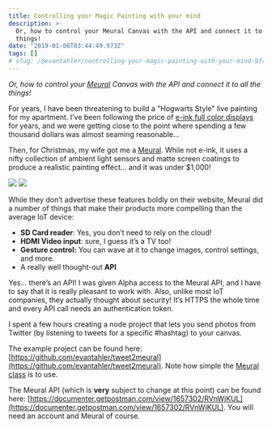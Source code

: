 ```yaml
---
title: Controlling your Magic Painting with your mind
description: >-
  Or, how to control your Meural Canvas with the API and connect it to all the
  things!
date: "2019-01-08T03:44:49.973Z"
tags: []
# slug: /@evantahler/controlling-your-magic-painting-with-your-mind-9f476c7c8225
---
```


_Or, how to control your_ [_Meural_](https://www.meural.com/) _Canvas with the API and connect it to all the things!_

For years, I have been threatening to build a "Hogwarts Style" live painting for my apartment. I’ve been following the price of [e-ink full color displays](https://www.eink.com/color-technology.html) for years, and we were getting close to the point where spending a few thousand dollars was almost seaming reasonable...

Then, for Christmas, my wife got me a [Meural](https://www.meural.com/). While not e-ink, it uses a nifty collection of ambient light sensors and matte screen coatings to produce a realistic painting effect… and it was under $1,000!

![](/images/medium-export/1__yLVPs76k5HvU5iULe45maw.jpeg)
![](/images/medium-export/1__w17CZTJDosjEqxLxIjefuw.jpeg)

While they don’t advertise these features boldly on their website, Meural did a number of things that make their products more compelling than the average IoT device:

- **SD Card reader**: Yes, you don’t need to rely on the cloud!
- **HDMI Video input**: sure, I guess it’s a TV too!
- **Gesture control:** You can wave at it to change images, control settings, and more.
- A really well thought-out **API**

Yes… there’s an API! I was given Alpha access to the Meural API, and I have to say that it is really pleasant to work with. Also, unlike most IoT companies, they actually thought about security! It’s HTTPS the whole time and every API call needs an authentication token.

I spent a few hours creating a node project that lets you send photos from Twitter (by listening to tweets for a specific #hashtag) to your canvas.

The example project can be found here: [https://github.com/evantahler/tweet2meural](https://github.com/evantahler/tweet2meural). Note how simple the [Meural class](https://github.com/evantahler/tweet2meural/blob/master/lib/meural.js) is to use.

The Meural API (which is **very** subject to change at this point) can be found here: [https://documenter.getpostman.com/view/1657302/RVnWjKUL](https://documenter.getpostman.com/view/1657302/RVnWjKUL). You will need an account and Meural of course.
